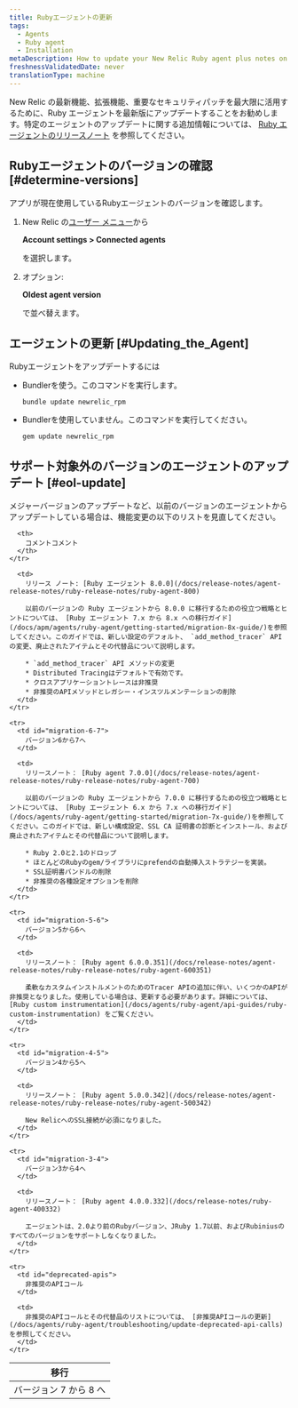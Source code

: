 ```yaml
---
title: Rubyエージェントの更新
tags:
  - Agents
  - Ruby agent
  - Installation
metaDescription: How to update your New Relic Ruby agent plus notes on EOL support for early agent versions.
freshnessValidatedDate: never
translationType: machine
---
```


New Relic の最新機能、拡張機能、重要なセキュリティパッチを最大限に活用するために、Ruby エージェントを最新版にアップデートすることをお勧めします。特定のエージェントのアップデートに関する追加情報については、 [Ruby エージェントのリリースノート](/docs/release-notes/agent-release-notes/ruby-release-notes) を参照してください。

## Rubyエージェントのバージョンの確認 [#determine-versions]

アプリが現在使用しているRubyエージェントのバージョンを確認します。

1. New Relic の[ユーザー メニュー](/docs/accounts/accounts-billing/general-account-settings/intro-account-settings)から

   <DNT>**Account settings > Connected agents**</DNT>

   を選択します。

2. オプション:

   <DNT>**Oldest agent version**</DNT>

   で並べ替えます。

## エージェントの更新 [#Updating_the_Agent]

Rubyエージェントをアップデートするには

* Bundlerを使う。このコマンドを実行します。

  ```
  bundle update newrelic_rpm
  ```

* Bundlerを使用していません。このコマンドを実行してください。

  ```
  gem update newrelic_rpm
  ```

## サポート対象外のバージョンのエージェントのアップデート [#eol-update]

<Callout variant="important">
  メジャーバージョンのアップデートなど、以前のバージョンのエージェントからアップデートしている場合は、機能変更の以下のリストを見直してください。
</Callout>

<table>
  <thead>
    <tr>
      <th style={{ width: "200px" }}>
        移行
      </th>

      <th>
        コメントコメント
      </th>
    </tr>
  </thead>

  <tbody>
    <tr>
      <td id="migration-7-8">
        バージョン 7 から 8 へ
      </td>

      <td>
        リリース ノート: [Ruby エージェント 8.0.0](/docs/release-notes/agent-release-notes/ruby-release-notes/ruby-agent-800)

        以前のバージョンの Ruby エージェントから 8.0.0 に移行するための役立つ戦略とヒントについては、 [Ruby エージェント 7.x から 8.x への移行ガイド](/docs/apm/agents/ruby-agent/getting-started/migration-8x-guide/)を参照してください。このガイドでは、新しい設定のデフォルト、 `add_method_tracer` API の変更、廃止されたアイテムとその代替品について説明します。

        * `add_method_tracer` API メソッドの変更
        * Distributed Tracingはデフォルトで有効です。
        * クロスアプリケーショントレースは非推奨
        * 非推奨のAPIメソッドとレガシー・インスツルメンテーションの削除
      </td>
    </tr>

    <tr>
      <td id="migration-6-7">
        バージョン6から7へ
      </td>

      <td>
        リリースノート： [Ruby agent 7.0.0](/docs/release-notes/agent-release-notes/ruby-release-notes/ruby-agent-700)

        以前のバージョンの Ruby エージェントから 7.0.0 に移行するための役立つ戦略とヒントについては、 [Ruby エージェント 6.x から 7.x への移行ガイド](/docs/agents/ruby-agent/getting-started/migration-7x-guide/)を参照してください。このガイドでは、新しい構成設定、SSL CA 証明書の診断とインストール、および廃止されたアイテムとその代替品について説明します。

        * Ruby 2.0と2.1のドロップ
        * ほとんどのRubyのgem/ライブラリにprefendの自動挿入ストラテジーを実装。
        * SSL証明書バンドルの削除
        * 非推奨の各種設定オプションを削除
      </td>
    </tr>

    <tr>
      <td id="migration-5-6">
        バージョン5から6へ
      </td>

      <td>
        リリースノート： [Ruby agent 6.0.0.351](/docs/release-notes/agent-release-notes/ruby-release-notes/ruby-agent-600351)

        柔軟なカスタムインストルメントのためのTracer APIの追加に伴い、いくつかのAPIが非推奨となりました。使用している場合は、更新する必要があります。詳細については、 [Ruby custom instrumentation](/docs/agents/ruby-agent/api-guides/ruby-custom-instrumentation) をご覧ください。
      </td>
    </tr>

    <tr>
      <td id="migration-4-5">
        バージョン4から5へ
      </td>

      <td>
        リリースノート： [Ruby agent 5.0.0.342](/docs/release-notes/agent-release-notes/ruby-release-notes/ruby-agent-500342)

        New RelicへのSSL接続が必須になりました。
      </td>
    </tr>

    <tr>
      <td id="migration-3-4">
        バージョン3から4へ
      </td>

      <td>
        リリースノート： [Ruby agent 4.0.0.332](/docs/release-notes/ruby-agent-400332)

        エージェントは、2.0より前のRubyバージョン、JRuby 1.7以前、およびRubiniusのすべてのバージョンをサポートしなくなりました。
      </td>
    </tr>

    <tr>
      <td id="deprecated-apis">
        非推奨のAPIコール
      </td>

      <td>
        非推奨のAPIコールとその代替品のリストについては、 [非推奨APIコールの更新](/docs/agents/ruby-agent/troubleshooting/update-deprecated-api-calls) を参照してください。
      </td>
    </tr>
  </tbody>
</table>